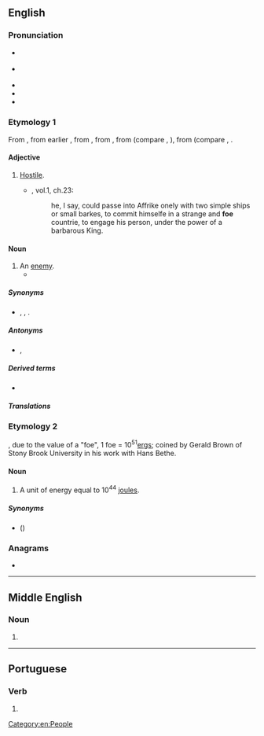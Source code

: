 {{also|FOE|FoE|föe|fo'e|fö}}
==English==

===Pronunciation===
* {{a|RP}} {{IPA|/fəʊ/|lang=en}}
* {{a|GenAm}} {{IPA|/foʊ/|lang=en}}
* {{audio|en-us-foe.ogg|Audio (US)|lang=en}}
* {{rhymes|əʊ|lang=en}}
* {{homophones|faux|lang=en}}

===Etymology 1===
From {{inh|en|enm|fo||foe; hostile}}, from earlier {{m|enm|ifo||foe}}, from {{inh|en|ang|ġefāh||enemy}}, from {{m|ang|fāh||hostile}}, from {{inh|en|gem-pro|*faihaz}} (compare {{cog|ofs|fāch||punishable}}, {{cog|gmh|gevēch||feuder}}), from {{der|en|ine-pro|*peik/k̑-||to hate, be hostile}} (compare {{cog|mga|óech||enemy, fiend}}, {{cog|lt|pìktas||evil}}.

====Adjective====
{{en-adj|?}}

# {{lb|en|obsolete}} [[hostile|Hostile]].
#* {{RQ:Flr Mntgn Essays}}, vol.1, ch.23:
#*: he, I say, could passe into Affrike onely with two simple ships or small barkes, to commit himselfe in a strange and '''foe''' countrie, to engage his person, under the power of a barbarous King{{nb...}}.

====Noun====
{{en-noun}}

# An [[enemy]].
#* {{quote-journal|lang=en|date=2013-06-29|volume=407|issue=8842|page=55|magazine={{w|The Economist}}
|title=[http://www.economist.com/news/international/21580191-edward-snowdens-odyssey-leaves-america-nonplussed-and-its-allies-dismayed-russia-china Travels and travails]
|passage=Even without hovering drones, a lurking assassin, a thumping score and a denouement, the real-life story of Edward Snowden, a rogue spy on the run, could be straight out of the cinema. But, as with Hollywood, the subplots and exotic locations may distract from the real message: America’s discomfort and its '''foes’''' glee.}}

=====Synonyms=====
* {{sense|enemy}} {{l|en|adversary}}, {{l|en|enemy}}, {{l|en|opponent}}.

=====Antonyms=====
* {{sense|enemy}} {{l|en|ally}}, {{l|en|friend}}

=====Derived terms=====
* {{l|en|befoe}}

=====Translations=====
{{trans-see|enemy}}

===Etymology 2===
{{acronym of|lang=en|[[fifty-one]] [[erg]]s}}, due to the value of a "foe", 1 foe = 10<sup>51</sup>[[erg]]s; coined by Gerald Brown of Stony Brook University in his work with Hans Bethe.

====Noun====
{{en-noun}}

# A unit of energy equal to 10<sup>44</sup> [[joule]]s.

=====Synonyms=====
* {{l|en|bethe}} ({{l|en|B}})

===Anagrams===
* {{anagrams|en|a=efo|EOF|OEF}}

[[Category:en:People]]

----

==Middle English==

===Noun===
{{head|enm|noun}}

# {{alt form|lang=enm|fo}}

----

==Portuguese==

===Verb===
{{head|pt|verb form}}

# {{obsolete spelling of|foi|lang=pt}}